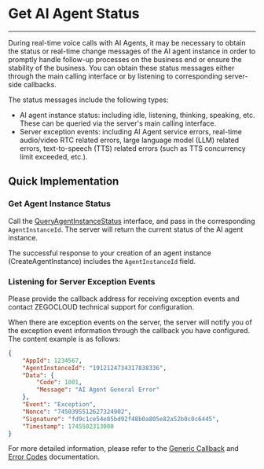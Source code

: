 # Get AI Agent Status
---

During real-time voice calls with AI Agents, it may be necessary to obtain the status or real-time change messages of the AI agent instance in order to promptly handle follow-up processes on the business end or ensure the stability of the business. You can obtain these status messages either through the main calling interface or by listening to corresponding server-side callbacks.

The status messages include the following types:

- AI agent instance status: including idle, listening, thinking, speaking, etc. These can be queried via the server's main calling interface.
- Server exception events: including AI Agent service errors, real-time audio/video RTC related errors, large language model (LLM) related errors, text-to-speech (TTS) related errors (such as TTS concurrency limit exceeded, etc.).

## Quick Implementation

### Get Agent Instance Status

Call the <a href="/en/aiagent-server/agent-instance-control/query-agent-instance-status">QueryAgentInstanceStatus</a> interface, and pass in the corresponding `AgentInstanceId`. The server will return the current status of the AI agent instance.


<Note title="Note">The successful response to your creation of an agent instance (CreateAgentInstance) includes the `AgentInstanceId` field.</Note>

### Listening for Server Exception Events

Please provide the callback address for receiving exception events and contact ZEGOCLOUD technical support for configuration.

When there are exception events on the server, the server will notify you of the exception event information through the callback you have configured. The content example is as follows:

```json
{
    "AppId": 1234567,
    "AgentInstanceId": "1912124734317838336",
    "Data": {
        "Code": 1001,
        "Message": "AI Agent General Error"
    },
    "Event": "Exception",
    "Nonce": "7450395512627324902",
    "Signature": "fd9c1ce54e85bd92f48b0a805e82a52b0c0c6445",
    "Timestamp": 1745502313000
}
```
For more detailed information, please refer to the [Generic Callback](/en/aiagent-server/callbacks/general-callback) and [Error Codes](/en/aiagent-server/callbacks/exception-codes) documentation.